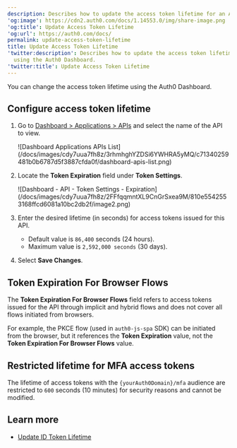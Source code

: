 ```yaml
---
description: Describes how to update the access token lifetime for an API using the Auth0 Dashboard.
'og:image': https://cdn2.auth0.com/docs/1.14553.0/img/share-image.png
'og:title': Update Access Token Lifetime
'og:url': https://auth0.com/docs/
permalink: update-access-token-lifetime
title: Update Access Token Lifetime
'twitter:description': Describes how to update the access token lifetime for an API
  using the Auth0 Dashboard.
'twitter:title': Update Access Token Lifetime
---
```

You can change the <Tooltip tip="Access Token: Authorization credential, in the form of an opaque string or JWT, used to access an API." cta="View Glossary" href="/docs/glossary?term=access+token">access token</Tooltip> lifetime using the <Tooltip tip="Access Token: Authorization credential, in the form of an opaque string or JWT, used to access an API." cta="View Glossary" href="/docs/glossary?term=Auth0+Dashboard">Auth0 Dashboard</Tooltip>.

## Configure access token lifetime

1. Go to [Dashboard > Applications > APIs](https://manage.auth0.com/#/apis) and select the name of the API to view.

   <Frame>![Dashboard Applications APIs List](/docs/images/cdy7uua7fh8z/3rhmhghYZDSi6YWHRA5yMQ/c71340259481b0b6787d5f3887cfda0f/dashboard-apis-list.png)</Frame>
2. Locate the **Token Expiration** field under **Token Settings**.

   <Frame>![Dashboard - API - Token Settings - Expiration](/docs/images/cdy7uua7fh8z/2FFfqqmntXL9CnGrSxea9M/810e5542553168ffcd6081a10bc2db2f/image2.png)</Frame>
3. Enter the desired lifetime (in seconds) for access tokens issued for this API.

   * Default value is `86,400` seconds (24 hours).
   * Maximum value is `2,592,000 seconds` (30 days).
4. Select **Save Changes**.

## Token Expiration For Browser Flows

The **Token Expiration For Browser Flows** field refers to access tokens issued for the API through implicit and hybrid flows and does not cover all flows initiated from browsers.

For example, the PKCE flow (used in `auth0-js-spa` SDK) can be initiated from the browser, but it references the **Token Expiration** value, not the **Token Expiration For Browser Flows** value.

## Restricted lifetime for MFA access tokens

The lifetime of access tokens with the `{yourAuth0Domain}/mfa` <Tooltip tip="Audience: Unique identifier of the audience for an issued token. Named aud in a token, its value contains the ID of either an application (Client ID) for an ID Token or an API (API Identifier) for an Access Token." cta="View Glossary" href="/docs/glossary?term=audience">audience</Tooltip> are restricted to `600` seconds (10 minutes) for security reasons and cannot be modified.

## Learn more

* [Update ID Token Lifetime](/docs/secure/tokens/id-tokens/update-id-token-lifetime)